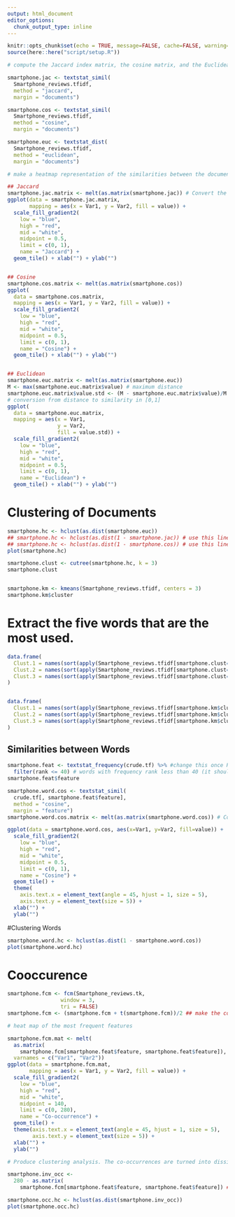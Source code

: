 ```yaml
---
output: html_document
editor_options: 
  chunk_output_type: inline
---
```


```r
knitr::opts_chunk$set(echo = TRUE, message=FALSE, cache=FALSE, warning=FALSE)
source(here::here("script/setup.R"))
```


```r
# compute the Jaccard index matrix, the cosine matrix, and the Euclidean distances matrix.

smartphone.jac <- textstat_simil(
  Smartphone_reviews.tfidf,
  method = "jaccard",
  margin = "documents")

smartphone.cos <- textstat_simil(
  Smartphone_reviews.tfidf,
  method = "cosine",
  margin = "documents")

smartphone.euc <- textstat_dist(
  Smartphone_reviews.tfidf,
  method = "euclidean",
  margin = "documents")

```


```r
# make a heatmap representation of the similarities between the documents.

## Jaccard 
smartphone.jac.matrix <- melt(as.matrix(smartphone.jac)) # Convert the object to matrix then to data frame 
ggplot(data = smartphone.jac.matrix, 
       mapping = aes(x = Var1, y = Var2, fill = value)) +
  scale_fill_gradient2(
    low = "blue",
    high = "red",
    mid = "white", 
    midpoint = 0.5,
    limit = c(0, 1),
    name = "Jaccard") +
  geom_tile() + xlab("") + ylab("")


## Cosine
smartphone.cos.matrix <- melt(as.matrix(smartphone.cos))
ggplot(
  data = smartphone.cos.matrix,
  mapping = aes(x = Var1, y = Var2, fill = value)) +
  scale_fill_gradient2(
    low = "blue",
    high = "red",
    mid = "white",
    midpoint = 0.5,
    limit = c(0, 1),
    name = "Cosine") +
  geom_tile() + xlab("") + ylab("")


## Euclidean
smartphone.euc.matrix <- melt(as.matrix(smartphone.euc))
M <- max(smartphone.euc.matrix$value) # maximum distance
smartphone.euc.matrix$value.std <- (M - smartphone.euc.matrix$value)/M 
# conversion from distance to similarity in [0,1]
ggplot(
  data = smartphone.euc.matrix,
  mapping = aes(x = Var1, 
                y = Var2,
                fill = value.std)) +
  scale_fill_gradient2(
    low = "blue",
    high = "red",
    mid = "white", 
    midpoint = 0.5,
    limit = c(0, 1),
    name = "Euclidean") +
  geom_tile() + xlab("") + ylab("")
```


# Clustering of Documents


```r
smartphone.hc <- hclust(as.dist(smartphone.euc))
## smartphone.hc <- hclust(as.dist(1 - smartphone.jac)) # use this line for Jaccard
## smartphone.hc <- hclust(as.dist(1 - smartphone.cos)) # use this line for Cosine
plot(smartphone.hc)
```

```r
smartphone.clust <- cutree(smartphone.hc, k = 3)
smartphone.clust


smartphone.km <- kmeans(Smartphone_reviews.tfidf, centers = 3)
smartphone.km$cluster
```

# Extract the five words that are the most used.

```r
data.frame(
  Clust.1 = names(sort(apply(Smartphone_reviews.tfidf[smartphone.clust==1, ], 2, sum), decreasing = TRUE)[1:5]),
  Clust.2 = names(sort(apply(Smartphone_reviews.tfidf[smartphone.clust==2, ], 2, sum), decreasing = TRUE)[1:5]),
  Clust.3 = names(sort(apply(Smartphone_reviews.tfidf[smartphone.clust==3, ], 2, sum), decreasing = TRUE)[1:5])
)


data.frame(
  Clust.1 = names(sort(apply(Smartphone_reviews.tfidf[smartphone.km$cluster==1,], 2, sum), decreasing = TRUE)[1:5]),
  Clust.2 = names(sort(apply(Smartphone_reviews.tfidf[smartphone.km$cluster==2,], 2, sum), decreasing = TRUE)[1:5]),
  Clust.3 = names(sort(apply(Smartphone_reviews.tfidf[smartphone.km$cluster==3,], 2, sum), decreasing = TRUE)[1:5])
)
```



## Similarities between Words

```r
smartphone.feat <- textstat_frequency(crude.tf) %>% #change this once R works
  filter(rank <= 40) # words with frequency rank less than 40 (it should correspond to the 40 most frequent words 
smartphone.feat$feature

smartphone.word.cos <- textstat_simil(
  crude.tf[, smartphone.feat$feature],
  method = "cosine",
  margin = "feature")
smartphone.word.cos.matrix <- melt(as.matrix(smartphone.word.cos)) # Convert the object to matrix then to data frame 

ggplot(data = smartphone.word.cos, aes(x=Var1, y=Var2, fill=value)) +
  scale_fill_gradient2(
    low = "blue",
    high = "red",
    mid = "white",
    midpoint = 0.5,
    limit = c(0, 1),
    name = "Cosine") +
  geom_tile() + 
  theme(
    axis.text.x = element_text(angle = 45, hjust = 1, size = 5),
    axis.text.y = element_text(size = 5)) +
  xlab("") + 
  ylab("")
```



#Clustering Words

```r
smartphone.word.hc <- hclust(as.dist(1 - smartphone.word.cos))
plot(smartphone.word.hc)
```



# Cooccurence

```r
smartphone.fcm <- fcm(Smartphone_reviews.tk, 
                 window = 3, 
                 tri = FALSE)
smartphone.fcm <- (smartphone.fcm + t(smartphone.fcm))/2 ## make the co-occurrence matrix symmetrical
```

```r
# heat map of the most frequent features

smartphone.fcm.mat <- melt(
  as.matrix(
    smartphone.fcm[smartphone.feat$feature, smartphone.feat$feature]),
  varnames = c("Var1", "Var2")) 
ggplot(data = smartphone.fcm.mat, 
       mapping = aes(x = Var1, y = Var2, fill = value)) +
  scale_fill_gradient2(
    low = "blue",
    high = "red",
    mid = "white",
    midpoint = 140,
    limit = c(0, 280),
    name = "Co-occurrence") +
  geom_tile() + 
  theme(axis.text.x = element_text(angle = 45, hjust = 1, size = 5),
        axis.text.y = element_text(size = 5)) +
  xlab("") +
  ylab("")

```

```r
# Produce clustering analysis. The co-occurrences are turned into dissimilarities before

smartphone.inv_occ <- 
  280 - as.matrix(
    smartphone.fcm[smartphone.feat$feature, smartphone.feat$feature]) ## 280 is the max co-occurrence here

smartphone.occ.hc <- hclust(as.dist(smartphone.inv_occ))
plot(smartphone.occ.hc)
```


